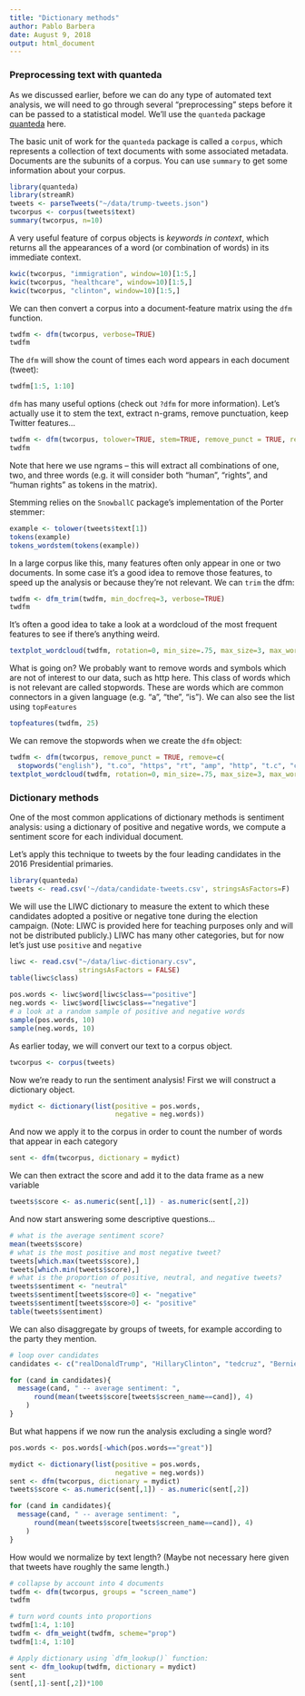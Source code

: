 ```yaml
---
title: "Dictionary methods"
author: Pablo Barbera
date: August 9, 2018
output: html_document
---
```


### Preprocessing text with quanteda

As we discussed earlier, before we can do any type of automated text analysis,  we will need to go through several "preprocessing" steps before it can be passed to a statistical model. We'll use the `quanteda` package  [quanteda](https://github.com/kbenoit/quanteda) here.

The basic unit of work for the `quanteda` package is called a `corpus`, which represents a collection of text documents with some associated metadata. Documents are the subunits of a corpus. You can use `summary` to get some information about your corpus.

```r
library(quanteda)
library(streamR)
tweets <- parseTweets("~/data/trump-tweets.json")
twcorpus <- corpus(tweets$text)
summary(twcorpus, n=10)
```

A very useful feature of corpus objects is _keywords in context_, which returns all the appearances of a word (or combination of words) in its immediate context.

```r
kwic(twcorpus, "immigration", window=10)[1:5,]
kwic(twcorpus, "healthcare", window=10)[1:5,]
kwic(twcorpus, "clinton", window=10)[1:5,]
```

We can then convert a corpus into a document-feature matrix using the `dfm` function.
 
```r
twdfm <- dfm(twcorpus, verbose=TRUE)
twdfm
```

The `dfm` will show the count of times each word appears in each document (tweet):

```r
twdfm[1:5, 1:10]
```

`dfm` has many useful options (check out `?dfm` for more information). Let's actually use it to stem the text, extract n-grams, remove punctuation, keep Twitter features...

```r
twdfm <- dfm(twcorpus, tolower=TRUE, stem=TRUE, remove_punct = TRUE, remove_url=TRUE, ngrams=1:3, verbose=TRUE)
twdfm
```

Note that here we use ngrams -- this will extract all combinations of one, two, and three words (e.g. it will consider both "human", "rights", and "human rights" as tokens in the matrix).

Stemming relies on the `SnowballC` package's implementation of the Porter stemmer:

```r
example <- tolower(tweets$text[1])
tokens(example)
tokens_wordstem(tokens(example))
```

In a large corpus like this, many features often only appear in one or two documents. In some case it's a good idea to remove those features, to speed up the analysis or because they're not relevant. We can `trim` the dfm:

```r
twdfm <- dfm_trim(twdfm, min_docfreq=3, verbose=TRUE)
twdfm
```

It's often a good idea to take a look at a wordcloud of the most frequent features to see if there's anything weird.

```r
textplot_wordcloud(twdfm, rotation=0, min_size=.75, max_size=3, max_words=50)
```

What is going on? We probably want to remove words and symbols which are not of interest to our data, such as http here. This class of words which is not relevant are called stopwords. These are words which are common connectors in a given language (e.g. "a", "the", "is"). We can also see the list using `topFeatures`

```r
topfeatures(twdfm, 25)
```

We can remove the stopwords when we create the `dfm` object:

```r
twdfm <- dfm(twcorpus, remove_punct = TRUE, remove=c(
  stopwords("english"), "t.co", "https", "rt", "amp", "http", "t.c", "can", "u"), remove_url=TRUE, verbose=TRUE)
textplot_wordcloud(twdfm, rotation=0, min_size=.75, max_size=3, max_words=50)
```


### Dictionary methods

One of the most common applications of dictionary methods is sentiment analysis: using a dictionary of positive and negative words, we compute a sentiment score for each individual document.

Let's apply this technique to tweets by the four leading candidates in the 2016 Presidential primaries.

```r
library(quanteda)
tweets <- read.csv('~/data/candidate-tweets.csv', stringsAsFactors=F)
```

We will use the LIWC dictionary to measure the extent to which these candidates adopted a positive or negative tone during the election campaign. (Note: LIWC is provided here for teaching purposes only and will not be distributed publicly.) LIWC has many other categories, but for now let's just use `positive` and `negative`

```r
liwc <- read.csv("~/data/liwc-dictionary.csv",
                 stringsAsFactors = FALSE)
table(liwc$class)

pos.words <- liwc$word[liwc$class=="positive"]
neg.words <- liwc$word[liwc$class=="negative"]
# a look at a random sample of positive and negative words
sample(pos.words, 10)
sample(neg.words, 10)

```

As earlier today, we will convert our text to a corpus object.

```r
twcorpus <- corpus(tweets)
```

Now we're ready to run the sentiment analysis! First we will construct a dictionary object.

```r
mydict <- dictionary(list(positive = pos.words,
                          negative = neg.words))
```

And now we apply it to the corpus in order to count the number of words that appear in each category

```r
sent <- dfm(twcorpus, dictionary = mydict)
```

We can then extract the score and add it to the data frame as a new variable

```r
tweets$score <- as.numeric(sent[,1]) - as.numeric(sent[,2])
```

And now start answering some descriptive questions...

```r
# what is the average sentiment score?
mean(tweets$score)
# what is the most positive and most negative tweet?
tweets[which.max(tweets$score),]
tweets[which.min(tweets$score),]
# what is the proportion of positive, neutral, and negative tweets?
tweets$sentiment <- "neutral"
tweets$sentiment[tweets$score<0] <- "negative"
tweets$sentiment[tweets$score>0] <- "positive"
table(tweets$sentiment)
```

We can also disaggregate by groups of tweets, for example according to the party they mention.

```r
# loop over candidates
candidates <- c("realDonaldTrump", "HillaryClinton", "tedcruz", "BernieSanders")

for (cand in candidates){
  message(cand, " -- average sentiment: ",
      round(mean(tweets$score[tweets$screen_name==cand]), 4)
    )
}

```

But what happens if we now run the analysis excluding a single word?

```r
pos.words <- pos.words[-which(pos.words=="great")]

mydict <- dictionary(list(positive = pos.words,
                          negative = neg.words))
sent <- dfm(twcorpus, dictionary = mydict)
tweets$score <- as.numeric(sent[,1]) - as.numeric(sent[,2])

for (cand in candidates){
  message(cand, " -- average sentiment: ",
      round(mean(tweets$score[tweets$screen_name==cand]), 4)
    )
}

```

How would we normalize by text length? (Maybe not necessary here given that tweets have roughly the same length.)

```r
# collapse by account into 4 documents
twdfm <- dfm(twcorpus, groups = "screen_name")
twdfm

# turn word counts into proportions
twdfm[1:4, 1:10]
twdfm <- dfm_weight(twdfm, scheme="prop")
twdfm[1:4, 1:10]

# Apply dictionary using `dfm_lookup()` function:
sent <- dfm_lookup(twdfm, dictionary = mydict)
sent
(sent[,1]-sent[,2])*100

```








